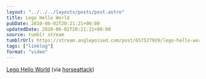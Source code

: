 ```yaml
---
layout: "../../../layouts/posts/post.astro"
title: Lego Hello World
pubDate: 2010-06-02T20:21:21+00:00
updatedDate: 2010-06-02T20:21:21+00:00
source: tumblr stream
tumblrUrl: https://stream.anglepoised.com/post/657527939/lego-hello-world-via-horseattack
tags: ["linklog"]
format: "video"
---
```



<YouTube id="https://www.youtube.com/watch?v=zX09WnGU6ZY" />

[Lego Hello World][1] (via [horseattack][2])

[1]: http://www.youtube.com/watch?v=zX09WnGU6ZY
[2]: https://www.youtube.com/watch?v=zX09WnGU6ZY

